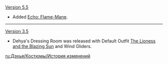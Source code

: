 {{Change History/Header}}
[[Version 5.5]]
* Added [[Echo: Flame-Mane]].
----
[[Version 3.5]]
* Dehya's Dressing Room was released with Default Outfit [[The Lioness and the Blazing Sun]] and Wind Gliders.
<noinclude>
[[ru:Дэхья/Костюмы/История изменений]]
</noinclude>